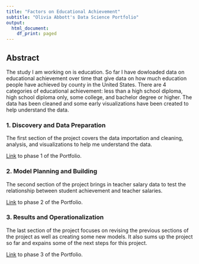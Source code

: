 ```yaml
---
title: "Factors on Educational Achievement"
subtitle: "Olivia Abbott's Data Science Portfolio"
output:
  html_document:
    df_print: paged
---
```


## Abstract

The study I am working on is education. So far I have dowloaded data on educational achievement over time that give data on how much education people have achieved by county in the United States.  There are 4 categories of educational achievement: less than a high school diploma, high school diploma only, some college, and bachelor degree or higher. The data has been cleaned and some early visualizations have been created to help understand the data.

### 1. Discovery and Data Preparation

The first section of the project covers the data importation and cleaning, analysis, and visualizations to help me understand the data.

[Link](deliverable1.html) to phase 1 of the Portfolio. 


### 2. Model Planning and Building

The second section of the project brings in teacher salary data to test the relationship between student achievement and teacher salaries.

[Link](deliverable2.html) to phase 2 of the Portfolio.

### 3. Results and Operationalization

The last section of the project focuses on revising the previous sections of the project as well as creating some new models. It also sums up the project so far and expains some of the next steps for this project.

[Link](deliverable3.html) to phase 3 of the Portfolio.

